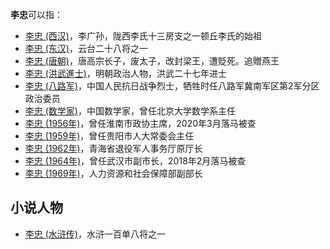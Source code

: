'''李忠'''可以指：
* [[李忠_(西汉)|李忠 (西汉)]]，李广孙，陇西李氏十三房支之一顿丘李氏的始祖
* [[李忠_(东汉)|李忠 (东汉)]]，云台二十八将之一
* [[李忠_(唐朝)|李忠 (唐朝)]]，唐高宗长子，废太子，改封梁王，遭貶死。追贈燕王
* [[李忠_(洪武進士)|李忠 (洪武進士)]]，明朝政治人物，洪武二十七年进士
* [[李忠_(八路军)|李忠 (八路军)]]，中国人民抗日战争烈士，牺牲时任八路军冀南军区第2军分区政治委员
* [[李忠_(数学家)|李忠 (数学家)]]，中国数学家，曾任北京大学数学系主任
* [[李忠_(1956年)|李忠 (1956年)]]，曾任淮南市政协主席，2020年3月落马被查
* [[李忠_(1959年)|李忠 (1959年)]]，曾任贵阳市人大常委会主任
* [[李忠_(1962年)|李忠 (1962年)]]，青海省退役军人事务厅原厅长
* [[李忠_(1964年)|李忠 (1964年)]]，曾任武汉市副市长，2018年2月落马被查
* [[李忠_(1969年)|李忠 (1969年)]]，人力资源和社会保障部副部长

== 小说人物 ==
* [[李忠_(水浒传)|李忠 (水浒传)]]，水浒一百单八将之一
{{Disambiguation|Z|Cat=二字李姓人名消歧义}}